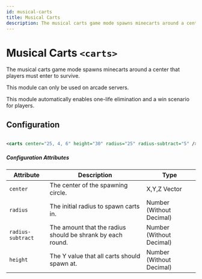 ```yaml
---
id: musical-carts
title: Musical Carts
description: The musical carts game mode spawns minecarts around a center that players must enter to survive.
---
```


# Musical Carts `<carts>`

The musical carts game mode spawns minecarts around a center that players must enter to survive.

This module can only be used on arcade servers.

This module automatically enables one-life elimination and a win scenario for players.

## Configuration

```xml

<carts center="25, 4, 6" height="30" radius="25" radius-subtract="5" />

```

##### Configuration Attributes

| Attribute         | Description                                                | Type                                                               |
| ----------------- | ---------------------------------------------------------- | ------------------------------------------------------------------ |
| `center`          | The center of the spawning circle.                         | <span class="badge badge--primary">X,Y,Z Vector</span>             |
| `radius`          | The initial radius to spawn carts in.                      | <span class="badge badge--primary">Number (Without Decimal)</span> |
| `radius-subtract` | The amount that the radius should be shrank by each round. | <span class="badge badge--primary">Number (Without Decimal)</span> |
| `height`          | The Y value that all carts should spawn at.                | <span class="badge badge--primary">Number (Without Decimal)</span> |
